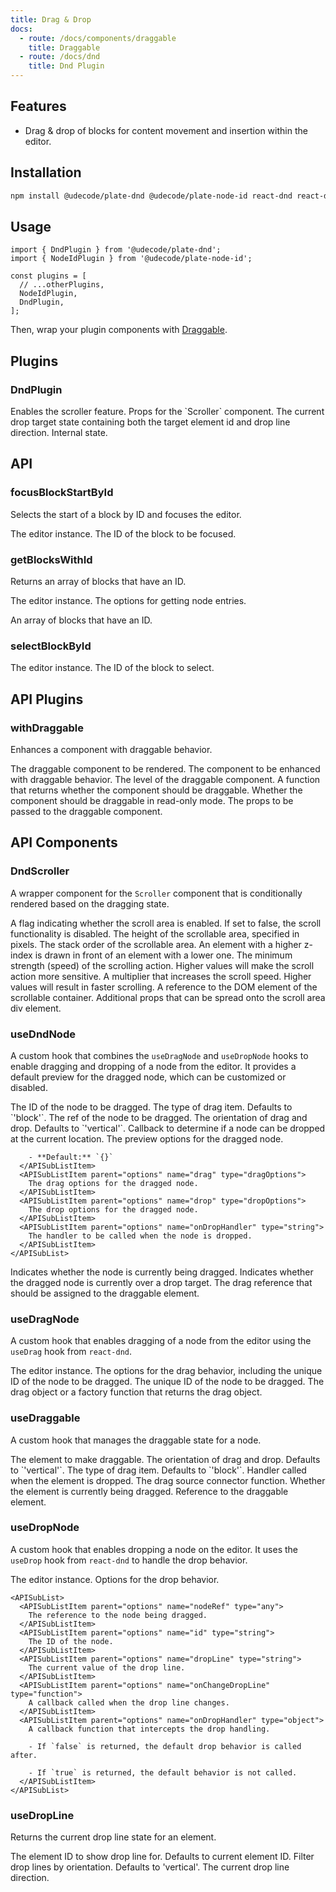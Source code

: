 ```yaml
---
title: Drag & Drop
docs:
  - route: /docs/components/draggable
    title: Draggable
  - route: /docs/dnd
    title: Dnd Plugin
---
```


<ComponentPreview name="dnd-demo" />

<PackageInfo>

## Features

- Drag & drop of blocks for content movement and insertion within the editor.

</PackageInfo>

## Installation

```bash
npm install @udecode/plate-dnd @udecode/plate-node-id react-dnd react-dnd-html5-backend
```

## Usage

```tsx
import { DndPlugin } from '@udecode/plate-dnd';
import { NodeIdPlugin } from '@udecode/plate-node-id';

const plugins = [
  // ...otherPlugins,
  NodeIdPlugin,
  DndPlugin,
];
```

Then, wrap your plugin components with [Draggable](/docs/components/draggable).

## Plugins

### DndPlugin

<APIOptions>
<APIItem name="enableScroller" type="boolean" optional>
Enables the scroller feature.

</APIItem>
<APIItem name="scrollerProps" type="Partial<ScrollerProps>" optional>
Props for the `Scroller` component.

</APIItem>

<APIItem name="dropTarget" type="{ id: string | null; line: DropLineDirection }" optional>
The current drop target state containing both the target element id and drop line direction.
Internal state.
</APIItem>
</APIOptions>

## API

### focusBlockStartById

Selects the start of a block by ID and focuses the editor.

<APIParameters>
  <APIItem name="editor" type="PlateEditor">
    The editor instance.
  </APIItem>
  <APIItem name="id" type="string">
    The ID of the block to be focused.
  </APIItem>
</APIParameters>

### getBlocksWithId

Returns an array of blocks that have an ID.

<APIParameters>
  <APIItem name="editor" type="PlateEditor">
    The editor instance.
  </APIItem>
  <APIItem name="options" type="GetNodeEntriesOptions">
    The options for getting node entries.
  </APIItem>
</APIParameters>

<APIReturns>

<APIItem type="NodeEntry[]">

An array of blocks that have an ID.

</APIItem>

</APIReturns>

### selectBlockById

<APIParameters>
  <APIItem name="editor" type="PlateEditor">
    The editor instance.
  </APIItem>
  <APIItem name="id" type="string">
    The ID of the block to select.
  </APIItem>
</APIParameters>

## API Plugins

### withDraggable

Enhances a component with draggable behavior.

<APIParameters>
  <APIItem name="Draggable" type="React.FC">
    The draggable component to be rendered.
  </APIItem>
  <APIItem name="Component" type="React.FC">
    The component to be enhanced with draggable behavior.
  </APIItem>
  <APIItem name="options" type="WithDraggableOptions" optional>
    <APISubList>
      <APISubListItem
        parent="options"
        name="level"
        type="number | null"
        optional
      >
        The level of the draggable component.
      </APISubListItem>
      <APISubListItem
        parent="options"
        name="filter"
        type="(editor: PlateEditor, path: Path) => boolean"
        optional
      >
        A function that returns whether the component should be draggable.
      </APISubListItem>
      <APISubListItem
        parent="options"
        name="allowReadOnly"
        type="boolean"
        optional
      >
        Whether the component should be draggable in read-only mode.
      </APISubListItem>
      <APISubListItem parent="options" name="draggableProps" type="T" optional>
        The props to be passed to the draggable component.
      </APISubListItem>
    </APISubList>
  </APIItem>
</APIParameters>

## API Components

### DndScroller

A wrapper component for the `Scroller` component that is conditionally rendered based on the dragging state.

<APIState>
  <APIItem name="enabled" type="boolean">
    A flag indicating whether the scroll area is enabled. If set to false, the
    scroll functionality is disabled.
  </APIItem>
  <APIItem name="height" type="number">
    The height of the scrollable area, specified in pixels.
  </APIItem>
  <APIItem name="zIndex" type="number">
    The stack order of the scrollable area. An element with a higher z-index is
    drawn in front of an element with a lower one.
  </APIItem>
  <APIItem name="minStrength" type="number">
    The minimum strength (speed) of the scrolling action. Higher values will
    make the scroll action more sensitive.
  </APIItem>
  <APIItem name="strengthMultiplier" type="number">
    A multiplier that increases the scroll speed. Higher values will result in
    faster scrolling.
  </APIItem>
  <APIItem name="containerRef" type="RefObject&lt;any&gt;">
    A reference to the DOM element of the scrollable container.
  </APIItem>
  <APIItem name="scrollAreaProps" type="HTMLAttributes&lt;HTMLDivElement&gt;">
    Additional props that can be spread onto the scroll area div element.
  </APIItem>
</APIState>

### useDndNode

A custom hook that combines the `useDragNode` and `useDropNode` hooks to enable dragging and dropping of a node from the editor. It provides a default preview for the dragged node, which can be customized or disabled.

<APIParameters>
  <APIItem name="options" type="UseDndNodeOptions">
    <APISubList>
      <APISubListItem parent="options" name="id" type="string">
        The ID of the node to be dragged.
      </APISubListItem>
      <APISubListItem parent="options" name="type" type="string">
        The type of drag item. Defaults to `'block'`.
      </APISubListItem>
      <APISubListItem parent="options" name="nodeRef" type="any">
        The ref of the node to be dragged.
      </APISubListItem>
      <APISubListItem parent="options" name="orientation" type="'horizontal' | 'vertical'" optional>
        The orientation of drag and drop. Defaults to `'vertical'`.
      </APISubListItem>
      <APISubListItem parent="options" name="canDropNode" type="(args: { dragEntry: TNodeEntry; dragItem: DragItemNode; dropEntry: TNodeEntry; editor: PlateEditor }) => boolean" optional>
        Callback to determine if a node can be dropped at the current location.
      </APISubListItem>
      <APISubListItem parent="options" name="preview" type="previewOptions">
        The preview options for the dragged node.

        - **Default:** `{}`
      </APISubListItem>
      <APISubListItem parent="options" name="drag" type="dragOptions">
        The drag options for the dragged node.
      </APISubListItem>
      <APISubListItem parent="options" name="drop" type="dropOptions">
        The drop options for the dragged node.
      </APISubListItem>
      <APISubListItem parent="options" name="onDropHandler" type="string">
        The handler to be called when the node is dropped.
      </APISubListItem>
    </APISubList>

  </APIItem>
</APIParameters>

<APIReturns>

<APIItem name="isDragging" type="boolean">
  Indicates whether the node is currently being dragged.
</APIItem>
<APIItem name="isOver" type="boolean">
  Indicates whether the dragged node is currently over a drop target.
</APIItem>
<APIItem name="dragRef" type="ConnectDragSource">
  The drag reference that should be assigned to the draggable element.
</APIItem>

</APIReturns>

### useDragNode

A custom hook that enables dragging of a node from the editor using the `useDrag` hook from `react-dnd`.

<APIParameters>
  <APIItem name="editor" type="PlateEditor">
    The editor instance.
  </APIItem>
  <APIItem name="options" type="UseDragNodeOptions">
    The options for the drag behavior, including the unique ID of the node to be
    dragged.
    <APISubList>
      <APISubListItem parent="options" name="id" type="string">
        The unique ID of the node to be dragged.
      </APISubListItem>
      <APISubListItem
        parent="options"
        name="item"
        type="DragObject | DragObjectFactory<DragObject>"
        optional
      >
        The drag object or a factory function that returns the drag object.
      </APISubListItem>
    </APISubList>
  </APIItem>
</APIParameters>

### useDraggable

A custom hook that manages the draggable state for a node.

<APIParameters>
  <APIItem name="options" type="UseDndNodeOptions & { element: TElement }">
    <APISubList>
      <APISubListItem parent="options" name="element" type="TElement">
        The element to make draggable.
      </APISubListItem>
      <APISubListItem parent="options" name="orientation" type="'horizontal' | 'vertical'" optional>
        The orientation of drag and drop. Defaults to `'vertical'`.
      </APISubListItem>
      <APISubListItem parent="options" name="type" type="string" optional>
        The type of drag item. Defaults to `'block'`.
      </APISubListItem>
      <APISubListItem parent="options" name="onDropHandler" type="function" optional>
        Handler called when the element is dropped.
      </APISubListItem>
    </APISubList>
  </APIItem>
</APIParameters>

<APIReturns>
  <APIItem name="handleRef" type="(element: Element | React.ReactElement | React.RefObject<any> | null) => void">
    The drag source connector function.
  </APIItem>
  <APIItem name="isDragging" type="boolean">
    Whether the element is currently being dragged.
  </APIItem>
  <APIItem name="previewRef" type="React.RefObject<HTMLDivElement>">
    Reference to the draggable element.
  </APIItem>
</APIReturns>

### useDropNode

A custom hook that enables dropping a node on the editor. It uses the `useDrop` hook from `react-dnd` to handle the drop behavior.

<APIParameters>
  <APIItem name="editor" type="PlateEditor">
    The editor instance.
  </APIItem>
  <APIItem name="options" type="UseDropNodeOptions">
    Options for the drop behavior.

    <APISubList>
      <APISubListItem parent="options" name="nodeRef" type="any">
        The reference to the node being dragged.
      </APISubListItem>
      <APISubListItem parent="options" name="id" type="string">
        The ID of the node.
      </APISubListItem>
      <APISubListItem parent="options" name="dropLine" type="string">
        The current value of the drop line.
      </APISubListItem>
      <APISubListItem parent="options" name="onChangeDropLine" type="function">
        A callback called when the drop line changes.
      </APISubListItem>
      <APISubListItem parent="options" name="onDropHandler" type="object">
        A callback function that intercepts the drop handling.

        - If `false` is returned, the default drop behavior is called after.

        - If `true` is returned, the default behavior is not called.
      </APISubListItem>
    </APISubList>

  </APIItem>
</APIParameters>

### useDropLine

Returns the current drop line state for an element.

<APIParameters>
<APIItem name="options" type="object" optional>
  <APISubList>
    <APISubListItem parent="options" name="id" type="string" optional>
      The element ID to show drop line for. Defaults to current element ID.
    </APISubListItem>
    <APISubListItem parent="options" name="orientation" type="'horizontal' | 'vertical'" optional>
      Filter drop lines by orientation. Defaults to 'vertical'.
    </APISubListItem>
  </APISubList>
</APIItem>
</APIParameters>

<APIReturns>
<APIItem name="dropLine" type="'top' | 'bottom' | 'left' | 'right' | ''">
  The current drop line direction.
</APIItem>
</APIReturns>
